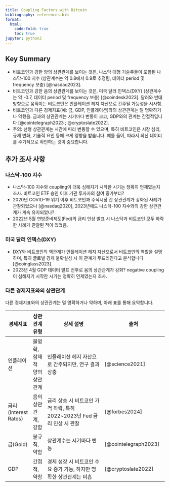 ```yaml
---
title: Coupling Factors with Bitcoin
bibliography: references.bib
format:
  html:
    code-fold: true
    toc: true
jupyter: python3
---
```


## Key Summary
- 비트코인과 강한 양의 상관관계를 보이는 것은, 나스닥 대형 기술주들이 포함된 나스닥-100 지수 (상관계수는 약 0.8에서 0.9로 추정됨, 데이터 period 및 frequency 보충) [@nasdaq2023].  
- 비트코인과 강한 음의 상관관계를 보이는 것은, 미국 달러 인덱스(DXY) (상관계수는 약 -0.7, 데이터 period 및 frequency 보충) [@coindesk2023]. 달러와 반대 방향으로 움직이는 비트코인은 인플레이션 헤지 자산으로 간주될 가능성을 시사함. 
- 비트코인과 다른 경제지표(예: 금, GDP, 인플레이션)와의 상관관계는 덜 명확하거나 약했음.  금과의 상관관계는 시기마다 변동이 크고, GDP와의 관계는 간접적입니다 [@cointelegraph2023 ; @cryptoslate2022].  
- 주의: 선형 상관관계는 시간에 따라 변동할 수 있으며, 특히 비트코인은 시장 심리, 규제 변화, 기술적 요인 등에 크게 영향을 받습니다. 예를 들어, 따라서 최신 데이터를 주기적으로 확인하는 것이 중요합니다.  

## 추가 조사 사항  
### 나스닥-100 지수 
- 나스닥-100 지수와 coupling이 더욱 심해지기 시작한 시기는 정확히 언제였는지 조사. 비트코인 ETF 승인 이후 기관 투자자의 참여 증가부터? 
- 2020년 COVID-19 위기 이후 비트코인과 주식시장 간 상관관계가 강화된 사례가 관찰되었으나 [@nasdaq2020], 2023년에도 나스닥-100 지수와의 강한 상관관계가 계속 유지되었나?
-  2022년 5월 연방준비제도(Fed)의 금리 인상 발표 시 나스닥과 비트코인 모두 하락한 사례가 관찰된 적이 있었음.

### 미국 달러 인덱스(DXY)  
- DXY와 비트코인의 역관계가 인플레이션 헤지 자산으로서 비트코인의 역할을 설명하며, 특히 글로벌 경제 불확실성 시 이 관계가 두드러진다고 분석합니다 [@coinglass2023].  
- 2023년 4월 GDP 데이터 발표 전후로 음의 상관관계가 강화? negative coupling이 심해지기 시작한 시기는 정확히 언제였는지 조사.  

### 다른 경제지표와의 상관관계  
다른 경제지표와의 상관관계는 덜 명확하거나 약하며, 아래 표를 통해 요약합니다.  

| **경제지표** | **상관관계 유형** | **상세 설명**                                                                 | **출처**                                                                 |
|--------------|-------------------|------------------------------------------------------------------------------|--------------------------------------------------------------------------|
| 인플레이션   | 불명확, 잠재적 양의 상관관계 | 인플레이션 헤지 자산으로 간주되지만, 연구 결과 상충                        | [@science2021]                                                           |
| 금리(Interest Rates) | 음의 상관관계, 강함 | 금리 상승 시 비트코인 가격 하락, 특히 2022~2023년 Fed 금리 인상 시 관찰       | [@forbes2024]                                                            |
| 금(Gold)     | 불규칙, 약함      | 상관계수는 시기마다 변동   | [@cointelegraph2023]                                                     |
| GDP          | 간접적, 약함      | 경제 성장 시 비트코인 수요 증가 가능, 하지만 명확한 상관관계는 미흡            | [@cryptoslate2022]                                                       |

